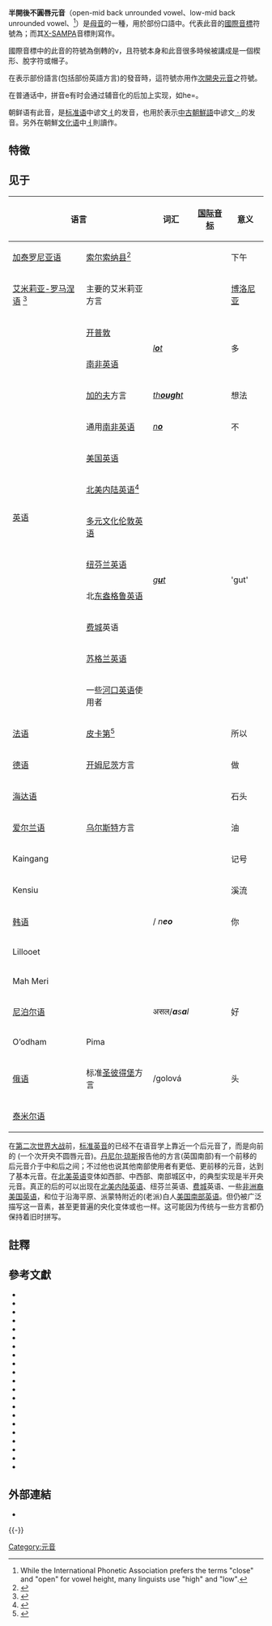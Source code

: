 {{Infobox IPA
|ipa symbol=ʌ
|ipa number=314
|decimal=652
|xsampa=V
|kirshenbaum=V
|imagefile=Open-mid back unrounded vowel (vector).svg
|imagesize=150px
|braille=ing
}}

'''半開後不圓唇元音'''（open-mid back unrounded vowel、low-mid back unrounded vowel、<ref>While the International Phonetic Association prefers the terms "close" and "open" for vowel height, many linguists use "high" and "low".</ref>）是[[母音|母音]]的一種，用於部份口語中。代表此音的[[國際音標|國際音標]]符號為{{IPA|{{尖括号|ʌ}}}}；而其[[X-SAMPA|X-SAMPA]]音標則寫作{{尖括号|<tt>V</tt>}}。

國際音標中的此音的符號為倒轉的v，且符號本身和此音很多時候被講成是一個楔形、脫字符或帽子。

在表示部份語言(包括部份英語方言)的發音時，這符號亦用作[[次開央元音|次開央元音]]之符號。

在普通话中，拼音e有时会通过辅音化的{{IPAblink|ɯ}}后加上{{ipa|/ʌ/}}实现，如he={{IPA|/xɰʌ/}}。

朝鲜语有此音，是[[大韩民国标准语|标准语]]中谚文[[ㅓ|ㅓ]]的发音，也用於表示[[中古朝鮮語|中古朝鮮語]]中谚文[[ㆍ|ㆍ]]的发音。另外在朝鮮[[文化语|文化语]]中[[ㅓ|ㅓ]]則讀作{{ipa|/ɔ/}}。

== 特徵 ==
{{open-mid vowel}}
{{back vowel}}
{{unrounded vowel}}

==见于==
{| class="wikitable" style="clear: both;"
! colspan="2" | 语言 || 词汇 || [[国际音标|国际音标]] || 意义 || 注释
|-
| [[加泰罗尼亚语|加泰罗尼亚语]]
| [[索尔索纳县|索尔索纳县]]<ref>{{Cite web|url=https://prezi.com/kyxx1qdiuopl/analisi-dialectologica-duns-parlars-del-solsones/|title=Anàlisi dialectològica d'uns parlars del Solsonès|website=prezi.com|language=en|access-date=2019-11-29|archive-date=2021-01-14|archive-url=https://web.archive.org/web/20210114051608/https://prezi.com/kyxx1qdiuopl/analisi-dialectologica-duns-parlars-del-solsones/|dead-url=no}}</ref>
| {{lang|ca|[[Catalan_phonology|tard'''a''']]}}
| {{IPA|[ˈtaɾð̞ʌ̃ː]}}
| 下午
| 词尾非重读的{{IPA|/ə/}}的同位异音
|-
| [[艾米莉亚-罗马涅语|艾米莉亚-罗马涅语]] <ref>{{Cite web|url=https://www.bulgnais.com/grafia.html/|title=Scrîver al bulgnaiṡ cum và|website=bulgnais.com|language=egl|access-date=2021-01-12|archive-date=2020-10-26|archive-url=https://web.archive.org/web/20201026045803/https://www.bulgnais.com/grafia.html|dead-url=yes}}</ref>
| 主要的艾米莉亚方言
| {{lang|egl|[[Bologna|Bul'''å'''ggna]]}}
| {{IPA|[buˈlʌɲːɐ]}}
| [[博洛尼亚|博洛尼亚]]
| 和一个介于{{IPA|/ɔ/}}到{{IPA|/ä/}}间的音对立；在某些拼写里写作''ò''
|-
| rowspan="12" | [[英语|英语]] || [[南非英语|开普敦]]{{sfnp|Lass|2002|p=115}} || rowspan="2" | ''[[English_orthography|l'''o'''t]]'' || rowspan="2" | {{IPA|[lʌt]}} || rowspan="2" | 多|| rowspan="2" |和所有其他南非英语变体的微弱圆唇的{{IPAblink|ɒ|ɒ̈}}对应。参见[[南非英语音系|南非英语音系]]
|-
| [[南非英语|南非英语]]{{sfnp|Lass|2002|p=115}}
|-
| [[加的夫|加的夫]]方言{{sfnp|Collins|Mees|1990|p=95}} || ''[[English_orthography|th'''ough'''t]]'' || {{IPA|[θʌːt]}} ||想法||对于部分使用者，可能更圆唇、更闭。参见[[英语音系|英语音系]]
|-
| 通用[[南非英语|南非英语]]{{sfnp|Wells|1982|pp=614, 621}} || ''[[English_orthography|n'''o''']]'' || {{IPA|[nʌː]}} ||不||可能是双元音{{IPA|[ʌʊ̯]}}。{{sfnp|Wells|1982|p=614}}参见[[南非英语音系|南非英语音系]]
|-
| [[美国英语|美国英语]]{{sfnp|Wells|1982|p=485}} || rowspan="8" | ''[[English_orthography|g'''u'''t]]'' || rowspan="8" | {{Audio-IPA|En-us-inlandnorth-gut.ogg|[ɡʌt]}} || rowspan="8" | 'gut' || rowspan="8" |在主要方言里前移为{{IPAblink|ɜ}}，或再低化为{{IPAblink|ɐ}}。参见[[英语音系|英语音系]]和[[北城元音迁移|北城元音迁移]]
|-
| [[北美内陆英语|北美内陆英语]]<ref>{{citation|author=W. Labov, S. Ash and C. Boberg|year=1997|title=A national map of the regional dialects of American English|publisher=Department of Linguistics, University of Pennsylvania|url=http://www.ling.upenn.edu/phono_atlas/NationalMap/NationalMap.html|access-date=May 27, 2013|archive-date=2005-12-23|archive-url=https://web.archive.org/web/20051223094847/http://www.ling.upenn.edu/phono_atlas/NationalMap/NationalMap.html|dead-url=no}}</ref>
|-
| [[多元文化伦敦英语|多元文化伦敦英语]]{{sfnp|Gimson|2014|p=91}}
|-
| [[纽芬兰英语|纽芬兰英语]]{{sfnp|Thomas|2001|pp=27–28, 61–63}}
|-
|北[[东盎格鲁英语|东盎格鲁英语]]{{sfnp|Trudgill|2004|p=167}}
|-
| [[费城|费城]]英语{{sfnp|Thomas|2001|pp=27–28, 73–74}}
|-
| [[苏格兰英语|苏格兰英语]]{{sfnp|Scobbie|Gordeeva|Matthews|2006|p=7}}
|-
| 一些[[河口英语|河口英语]]使用者{{sfnp|Altendorf|Watt|2004|p=188}}
|-
| [[法语|法语]] || [[皮卡第|皮卡第]]<ref>{{cite web|title=Picardie : phonétique|url=http://accentsdefrance.free.fr/picardie/picardiephonetique.html|access-date=29 January 2015|archive-date=2016-10-09|archive-url=https://web.archive.org/web/20161009000606/http://accentsdefrance.free.fr/picardie/picardiephonetique.html|dead-url=no}}</ref>|| {{lang|fr|[[French_orthography|al'''o'''rs]]}} || {{IPA|[aˈlʌʀ̥]}} ||所以||和[[标准法语|标准法语]]{{IPA|/ɔ/}}对应。
|-
| [[德语|德语]] || [[开姆尼茨|开姆尼茨]]方言{{sfnp|Khan|Weise|2013|pp=235, 238}} || {{lang|de|[[German_orthography|m'''a'''chen]]}} || {{IPA|[ˈmʌχɴ̩]}} ||做||{{IPA|/ʌ, ʌː/}}(声学上是央元音的{{IPA|[{{IPAplink|ɜ}}、{{IPAplink|ɜː}}]}}){{sfnp|Khan|Weise|2013|p=236}}在{{IPA|/ŋ, kʰ, k, χ, ʁ/}}旁的同位异音。在{{IPA|/χ, ʁ/}}前的优先级更低。{{sfnp|Khan|Weise|2013|p=238}}
|-
| colspan="2" | [[海达语|海达语]]{{sfnp|Lawrence|1977|pp=32–33}} || {{lang|hai|ḵw'''a'''áay}} || {{IPA|[qʰwʌʔáːj]}} ||石头||{{IPA|/a/}} (有时也是{{IPA|/aː/}})在小舌音和会厌音后的同位异音。{{sfnp|Lawrence|1977|pp=32–33, 36}}
|-
| [[爱尔兰语|爱尔兰语]] || [[乌尔斯特|乌尔斯特]]方言{{sfnp|Ní Chasaide|1999|pp=114–115}} || {{lang|ga|[[Irish_orthography|'''o'''la]]}} || {{IPA|[ʌl̪ˠə]}} ||油||参见[[爱尔兰语音系|爱尔兰语音系]]
|-
| colspan="2" | Kaingang{{sfnp|Jolkesky|2009|pp=676–677, 682}} || colspan=2 align=center | {{IPA|[ˈɾʌ]}} ||记号||介于后元音{{IPA|[ʌ]}}和央元音{{IPAblink|ɜ}}间。{{sfnp|Jolkesky|2009|pp=676, 682}}
|-
| colspan="2" | Kensiu{{sfnp|Bishop|1996|p=230}} || colspan="2" align="center" | {{IPA|[hʌʎ]}} ||溪流||
|-
| colspan="2" | [[韩语|韩语]]{{sfnp|Lee|1999}} || {{lang|ko|[[Korean_orthography|너]]}} / ''n'''eo''''' || {{IPA|[nʌ]}} ||你||参见[[韩语音系|韩语音系]]
|-
| colspan="2" | Lillooet || {{example needed|date=November 2015}} || || ||{{IPA|/ə/}}的对应后移音。
|-
| colspan="2" | Mah Meri{{sfnp|Kruspe|Hajek|2009|p=245}} || {{example needed|date=February 2017}} || || ||{{IPA|/ə/}}的同位异音；可以是中央元音{{IPAblink|ə}}或半闭后元音{{IPAblink|ɤ}}。{{sfnp|Kruspe|Hajek|2009|p=245}}
|-
| colspan="2" | [[尼泊尔语|尼泊尔语]] || असल/'''''a'''s'''a'''l'' || {{IPA|[ʌsʌl]}} ||好||参见[[尼泊尔语音系|尼泊尔语音系]]
|-
|Oʼodham
|Pima
|
|
|
|和Papago的[ɨ]对应。
|-
| [[俄语|俄语]] ||标准[[圣彼得堡|圣彼得堡]]方言{{sfnp|Yanushevskaya|Bunčić|2015|p=225}} || {{lang|ru|[[Russian_orthography|гол'''о'''ва]]}}/golová ||{{IPA|[ɡəɫ̪ʌˈvä]}} ||头||和标准[[莫斯科|莫斯科]]音{{IPAblink|ɐ}}对应；{{sfnp|Yanushevskaya|Bunčić|2015|p=225}}主要出现在重读音节前。参见[[俄语音系|俄语音系]]
|-
| colspan="2" | [[泰米尔语|泰米尔语]]{{sfnp|Keane|2004|p=114}} || {{example needed|date=January 2016}} || || ||鼻化。{{IPA|/am/}}的实现。可能是{{IPAblink|o̞|õ}}或{{IPAblink|ä|ã}}。{{sfnp|Keane|2004|p=114}}参见[[泰米尔语音系|泰米尔语音系]]
|}

在[[第二次世界大战|第二次世界大战]]前，[[标准英音|标准英音]]的{{IPA|/ʌ/}}已经不在语音学上靠近一个后元音{{IPA|[ʌ]}}了，而是向前的{{IPAblink|ɐ}} (一个次开央不圆唇元音)。[[DJ音标|丹尼尔·琼斯]]报告他的方言(英国南部)有一个前移的后元音{{IPA|[ʌ̟]}}介于中{{IPA|/ə/}}和后{{IPA|/ɔ/}}之间；不过他也说其他南部使用者有更低、更前移的元音，达到了基本元音{{IPAblink|a}}。{{sfnp|Jones|1972|pp=86–88}}在[[北美英语|北美英语]]变体如西部、中西部、南部城区中，{{IPA|/ʌ/}}的典型实现是半开央元音{{IPAblink|ɜ}}。{{sfnp|Gordon|2004b|p=340}}{{sfnp|Tillery|Bailey|2004|p=333}}真正的后的{{IPA|[ʌ]}}可以出现在[[北美内陆英语|北美内陆英语]]、纽芬兰英语、[[费城|费城]]英语、一些[[非洲裔美国英语|非洲裔美国英语]]，和位于沿海平原、派蒙特附近的(老派)白人[[美国南部英语|美国南部英语]]。{{sfnp|Thomas|2001|pp=27–28, 112–115, 121, 134, 174}}{{sfnp|Gordon|2004a|pp=294–296}}但{{angbr IPA|ʌ}}仍被广泛描写这一音素，甚至更普遍的央化变体{{IPAblink|ɐ}}或{{IPAblink|ɜ}}也一样。这可能因为传统与一些方言都仍保持着旧时拼写。{{sfnp|Roca|Johnson|1999|p=135}}

==註釋==
{{reflist|2}}

==參考文獻==
{{refbegin|2}}
* {{citation
|last1=Altendorf
|first1=Ulrike
|last2=Watt
|first2=Dominic
|editor-last=Schneider
|editor-first=Edgar W.
|editor2-last=Burridge
|editor2-first=Kate
|editor3-last=Kortmann
|editor3-first=Bernd
|editor4-last=Mesthrie
|editor4-first=Rajend
|editor5-last=Upton
|editor5-first=Clive
|year=2004
|title=A handbook of varieties of English
|chapter=The dialects in the South of England: phonology
|volume=1: Phonology
|publisher=Mouton de Gruyter
|pages=181–196
|isbn=3-11-017532-0
}}
* {{citation
|last=Bishop
|first=Nancy
|year=1996
|title=A preliminary description of Kensiu (Maniq) phonology
|journal=Mon–Khmer Studies Journal
|volume=25
|url=http://sealang.net/archives/mks/pdf/25:227-253.pdf
|accessdate=2018-02-15
|archive-date=2016-10-05
|archive-url=https://web.archive.org/web/20161005230256/http://sealang.net/archives/mks/pdf/25:227-253.pdf
|dead-url=no
}}
* {{Citation
|last1=Collins
|first1=Beverley
|last2=Mees
|first2=Inger M.
|editor-last1=Coupland
|editor-first1=Nikolas
|editor-last2=Thomas
|editor-first2=Alan Richard
|year=1990
|title=English in Wales: Diversity, Conflict, and Change
|chapter=The Phonetics of Cardiff English
|publisher=Multilingual Matters Ltd.
|pages=87–103
|isbn=1-85359-032-0
|url=https://books.google.com/books?id=tPwYt3gVbu4C
|accessdate=2018-02-15
|archive-date=2017-03-11
|archive-url=https://web.archive.org/web/20170311023015/https://books.google.com/books?id=tPwYt3gVbu4C
|dead-url=no
}}
* {{citation
|last=Gimson
|first=Alfred Charles
|editor-last=Cruttenden
|editor-first=Alan
|year=2014
|title=Gimson's Pronunciation of English
|publisher=Routledge
|edition=8th
|isbn=9781444183092
|url=https://books.google.com/books?id=M2nMAgAAQBAJ
|accessdate=2018-02-15
|archive-date=2019-06-02
|archive-url=https://web.archive.org/web/20190602090113/https://books.google.com/books?id=M2nMAgAAQBAJ
|dead-url=no
}}
* {{citation
|last=Gordon
|first=Matthew
|year=2004a
|chapter=New York, Philadelphia and other Northern Cities
|editor-last=Kortmann
|editor-first=Bernd
|editor2-last=Schneider
|editor2-first=Edgar W.
|title=A Handbook of Varieties of English: Volume 1: Phonology
|publisher=Walter de Gruyter
|isbn=3-11-017532-0
|pages=294–296
}}
* {{citation
|last=Gordon
|first=Matthew
|year=2004b
|chapter=The West and Midwest: phonology
|editor-last=Kortmann
|editor-first=Bernd
|editor2-last=Schneider
|editor2-first=Edgar W.
|title=A Handbook of Varieties of English: Volume 1: Phonology
|publisher=Walter de Gruyter
|isbn=3-11-017532-0
|pages=340
}}
* {{citation
|last=Jolkesky
|first=Marcelo Pinho de Valhery
|year=2009
|title=Fonologia e prosódia do Kaingáng falado em Cacique Doble
|journal=Anais do SETA
|volume=3
|pages=675–685
|place=Campinas
|publisher=Editora do IEL-UNICAMP
|url=http://www.iel.unicamp.br/revista/index.php/seta/article/view/557/474
|accessdate=2018-02-15
|archive-date=2012-03-04
|archive-url=https://web.archive.org/web/20120304125415/http://www.iel.unicamp.br/revista/index.php/seta/article/view/557/474
|dead-url=no
}}
* {{citation
|last=Jones
|first=Daniel
|authorlink=Daniel Jones (phonetician)
|year=1972
|title=An outline of English phonetics
|edition=9th
|place=Cambridge
|publisher=W. Heffer & Sons Ltd.
}}
* {{citation
|last=Keane
|first=Elinor
|year=2004
|title=Tamil
|journal=Journal of the International Phonetic Association
|volume=34
|issue=1
|pages=111–116
|doi=10.1017/S0025100304001549
}}
* {{citation
|last=Khan
|first=Sameer ud Dowla
|last2=Weise
|first2=Constanze
|year=2013
|title=Upper Saxon (Chemnitz dialect)
|journal=Journal of the International Phonetic Association
|volume=43
|issue=2
|pages=231–241
|url=http://academic.reed.edu/linguistics/khan/assets/Khan%20Weise%202013%20Upper%20Saxon%20Chemnitz%20dialect.pdf
|doi=10.1017/S0025100313000145
|accessdate=2018-02-15
|archive-date=2015-01-28
|archive-url=https://web.archive.org/web/20150128112705/http://academic.reed.edu/linguistics/khan/assets/Khan%20Weise%202013%20Upper%20Saxon%20Chemnitz%20dialect.pdf
|dead-url=no
}}
* {{citation
|last1=Kruspe
|first1=Nicole
|last2=Hajek
|first2=John
|year=2009
|title=Mah Meri
|journal=Journal of the International Phonetic Association
|volume=39
|issue=2
|pages=241–248
|doi=10.1017/S0025100309003946
}}
* {{citation
|last=Lass
|first=Roger
|chapter=South African English
|editor-last=Mesthrie
|editor-first=Rajend
|year=2002
|title=Language in South Africa
|publisher=Cambridge University Press
|isbn=9780521791052
}}
* {{citation
|last=Lawrence
|first=Erma
|year=1977
|title=Haida dictionary
|location=Fairbanks
|publisher=Alaska Native Language Center
|url=http://www.eric.ed.gov/ERICWebPortal/search/recordDetails.jsp?ERICExtSearch_SearchValue_0=ED162532&searchtype=keyword&ERICExtSearch_SearchType_0=no&_pageLabel=RecordDetails&accno=ED162532&_nfls=false
|accessdate=2018-02-15
|archive-date=2013-08-01
|archive-url=https://web.archive.org/web/20130801073208/http://www.eric.ed.gov/ERICWebPortal/search/recordDetails.jsp?ERICExtSearch_SearchValue_0=ED162532&searchtype=keyword&ERICExtSearch_SearchType_0=no&_pageLabel=RecordDetails&accno=ED162532&_nfls=false
|dead-url=no
}}
* {{citation
|last=Lee
|first=Hyun Bok
|year=1999
|chapter=Korean
|title=Handbook of the International Phonetic Association
|publisher=Cambridge University Press
|pages=120–122
|isbn=0-521-63751-1
}}
* {{cite book
|last=Ní Chasaide
|first=Ailbhe
|year=1999
|chapter=Irish
|title=Handbook of the International Phonetic Association
|pages=111–116
|publisher=Cambridge University Press
|isbn=0-521-63751-1
}}
* {{citation
|last=Roca
|first=Iggy
|last2=Johnson
|first2=Wyn
|title=Course in Phonology
|year=1999
|publisher=Blackwell Publishing
}}
* {{citation
|last=Scobbie
|first=James M
|last2=Gordeeva
|first2=Olga B.
|last3=Matthews
|first3=Benjamin
|year=2006
|title=Acquisition of Scottish English Phonology: an overview
|place=Edinburgh
|publisher=QMU Speech Science Research Centre Working Papers
}}
* {{citation
|last=Thomas
|first=Erik R.
|year=2001
|title=An acoustic analysis of vowel variation in New World English
|journal=Publication of the American Dialect Society
|volume=85
|publisher=Duke University Press for the American Dialect Society
|issn=0002-8207
}}
* {{citation
|last=Tillery
|first=Jan
|last2=Bailey
|first2=Guy
|year=2004
|chapter=The urban South: phonology
|editor-last=Kortmann
|editor-first=Bernd
|editor2-last=Schneider
|editor2-first=Edgar W.
|title=A Handbook of Varieties of English: Volume 1: Phonology
|publisher=Walter de Gruyter
|isbn=3-11-017532-0
|pages=333
}}
*{{Cite book
|first=J.C.
|last=Wells
|authorlink=John C. Wells
|year=1982
|title=Accents of English 3: Beyond the British Isles
|place=Cambridge
|publisher=Cambridge University Press
|isbn=0-521-28541-0
}}
*{{citation
|last1=Yanushevskaya
|first1=Irena
|last2=Bunčić
|first2=Daniel
|year=2015
|title=Russian
|journal=Journal of the International Phonetic Association
|volume=45
|issue=2
|pages=221–228
|doi=10.1017/S0025100314000395
}}
{{refend}}

==外部連結==
* {{phoible|ʌ}}
{{-}}
{{IPA navigation|state=collapsed}}

[[Category:元音|Category:元音]]
